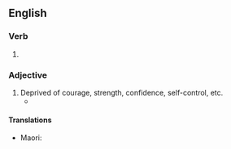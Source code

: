 ==English==

===Verb===
{{head|en|verb form}}

# {{en-past of|unnerve}}

===Adjective===
{{en-adj}}

# Deprived of courage, strength, confidence, self-control, etc.
#* {{quote-book|1=en|year=1887|author=H. Rider Haggard|authorlink=H. Rider Haggard|title=She: A History of Adventure|url=http://www.gutenberg.org/files/3155/3155-0.txt|passage=`Surely he dieth even now.' `True,' she said, with a start. `Oh, why did I not come before! I am '''unnerved''' - my hand trembles, even mine - and yet it is very easy.'}}

====Translations====
{{trans-top|deprived of courage, strength, confidence, self-control, etc.}}
* Maori: {{t|mi|māngi}}
{{trans-mid}}
{{trans-bottom}}